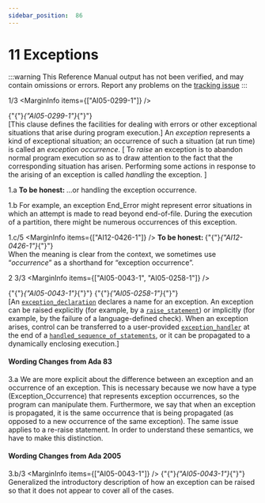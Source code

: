 ```yaml
---
sidebar_position:  86
---
```


# 11 Exceptions

:::warning
This Reference Manual output has not been verified,
and may contain omissions or errors.
Report any problems on the [tracking issue](https://github.com/ada-lang-io/ada-lang-io/issues/20)
:::


<MarginText>1/3</MarginText>
<MarginInfo items={["AI05-0299-1"]} />
<p>{"{"}<em>{"AI05-0299-1"}</em>{"}"} <br />[This clause defines the facilities for dealing with errors or other exceptional situations that arise during program execution.] An <em>exception</em> represents a kind of exceptional situation; an occurrence of such a situation (at run time) is called an <em>exception occurrence</em>. [ To <em>raise</em> an exception is to abandon normal program execution so as to draw attention to the fact that the corresponding situation has arisen. Performing some actions in response to the arising of an exception is called <em>handling</em> the exception. ]<br /></p>

<MarginText>1.a</MarginText>
<Admonition type="aarm" aarm="note" title="Note: ">
<strong>To be honest: </strong>...or handling the exception occurrence. <br /></Admonition>

<MarginText>1.b</MarginText>
<Admonition type="aarm" aarm="ramification" title="Ramification: ">
<strong></strong>For example, an exception End_Error might represent error situations in which an attempt is made to read beyond end-of-file. During the execution of a partition, there might be numerous occurrences of this exception. <br /></Admonition>

<MarginText>1.c/5</MarginText>
<MarginInfo items={["AI12-0426-1"]} />
<Admonition type="aarm" aarm="note" title="Note: ">
<strong>To be honest: </strong>{"{"}<em>{"AI12-0426-1"}</em>{"}"} <br />When the meaning is clear from the context, we sometimes use &ldquo;<em>occurrence</em>&rdquo; as a shorthand  for &ldquo;exception occurrence&rdquo;. <br /></Admonition>

<MarginText>2</MarginText>
<MarginText>3/3</MarginText>
<MarginInfo items={["AI05-0043-1", "AI05-0258-1"]} />
<p>{"{"}<em>{"AI05-0043-1"}</em>{"}"} {"{"}<em>{"AI05-0258-1"}</em>{"}"} <br />[An <code><a href="../AA-11/AA-11.1#S0303">exception_declaration</a></code> declares a name for an exception. An exception can be raised explicitly (for example, by a <code><a href="../AA-11/AA-11.3#S0308">raise_statement</a></code>) or implicitly (for example, by the failure of a language-defined check). When an exception arises, control can be transferred to a user-provided <code><a href="../AA-11/AA-11.2#S0305">exception_handler</a></code> at the end of a <code><a href="../AA-11/AA-11.2#S0304">handled_sequence_of_statements</a></code>, or it can be propagated to a dynamically enclosing execution.] <br /></p>


#### Wording Changes from Ada 83

<MarginText>3.a</MarginText>
<Admonition type="aarm" aarm="note" title="Note: ">
We are more explicit about the difference between an exception and an occurrence of an exception. This is necessary because we now have a type (Exception_Occurrence) that represents exception occurrences, so the program can manipulate them. Furthermore, we say that when an exception is propagated, it is the same occurrence that is being propagated (as opposed to a new occurrence of the same exception). The same issue applies to a re-raise statement. In order to understand these semantics, we have to make this distinction. <br /></Admonition>


#### Wording Changes from Ada 2005

<MarginText>3.b/3</MarginText>
<MarginInfo items={["AI05-0043-1"]} />
<Admonition type="aarm" aarm="correction" title="Correction:">
{"{"}<em>{"AI05-0043-1"}</em>{"}"} <strong><br /></strong> Generalized the introductory description of how an exception can be raised so that it does not appear to cover all of the cases. <br /></Admonition>

